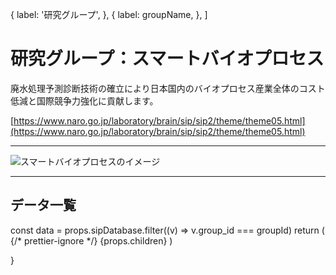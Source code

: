 

  {
    label: '研究グループ',
  },
  {
    label: groupName,
  },
]

# 研究グループ：スマートバイオプロセス

廃水処理予測診断技術の確立により日本国内のバイオプロセス産業全体のコスト低減と国際競争力強化に貢献します。

[https://www.naro.go.jp/laboratory/brain/sip/sip2/theme/theme05.html](https://www.naro.go.jp/laboratory/brain/sip/sip2/theme/theme05.html)

---

<Image
  src="/group3D_01.png"
  alt="スマートバイオプロセスのイメージ"
  width={834}
  height={490}
  priority
/>

---

## データ一覧

  const data = props.sipDatabase.filter((v) => v.group_id === groupId)
  return (
    <Layout title={groupName}>
      {/* prettier-ignore */}
      <LowerPageLayout>
        <Breadcrumbs items={breadcrumbs} />
        <MdxLayout>
          {props.children}
          <GroupDetailList list={data} />
          <BackToDataLink />
        </MdxLayout>
      </LowerPageLayout>
    </Layout>
  )

}
